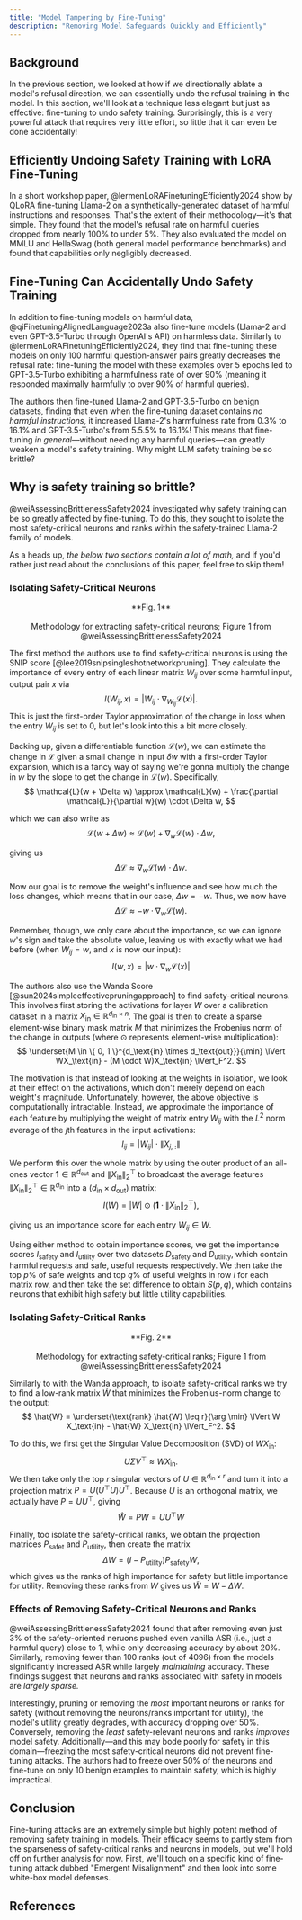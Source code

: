 ```yaml
---
title: "Model Tampering by Fine-Tuning"
description: "Removing Model Safeguards Quickly and Efficiently"
---
```


## Background
In the previous section, we looked at how if we directionally ablate a model's refusal direction, we can essentially undo the refusal training in the model. In this section, we'll look at a technique less elegant but just as effective: fine-tuning to undo safety training. Surprisingly, this is a very powerful attack that requires very little effort, so little that it can even be done accidentally!

## Efficiently Undoing Safety Training with LoRA Fine-Tuning
In a short workshop paper, @lermenLoRAFinetuningEfficiently2024 show by QLoRA fine-tuning Llama-2 on a synthetically-generated dataset of harmful instructions and responses. That's the extent of their methodology—it's that simple. They found that the model's refusal rate on harmful queries dropped from nearly 100% to under 5%. They also evaluated the model on MMLU and HellaSwag (both general model performance benchmarks) and found that capabilities only negligibly decreased. 


## Fine-Tuning Can Accidentally Undo Safety Training
In addition to fine-tuning models on harmful data, @qiFinetuningAlignedLanguage2023a also fine-tune models (Llama-2 and even GPT-3.5-Turbo through OpenAI's API) on harmless data. Similarly to @lermenLoRAFinetuningEfficiently2024, they find that fine-tuning these models on only 100 harmful question-answer pairs greatly decreases the refusal rate: fine-tuning the model with these examples over 5 epochs led to GPT-3.5-Turbo exhibiting a harmfulness rate of over 90% (meaning it responded maximally harmfully to over 90% of harmful queries).

The authors then fine-tuned Llama-2 and GPT-3.5-Turbo on benign datasets, finding that even when the fine-tuning dataset contains *no harmful instructions*, it increased Llama-2's harmfulness rate from 0.3% to 16.1% and GPT-3.5-Turbo's from 5.5.5% to 16.1%! This means that fine-tuning *in general*—without needing any harmful queries—can greatly weaken a model's safety training. Why might LLM safety training be so brittle?

## Why is safety training so brittle?
@weiAssessingBrittlenessSafety2024 investigated why safety training can be so greatly affected by fine-tuning. To do this, they sought to isolate the most safety-critical neurons and ranks within the safety-trained Llama-2 family of models. 

As a heads up, *the below two sections contain a lot of math,* and if you'd rather just read about the conclusions of this paper, feel free to skip them!

### Isolating Safety-Critical Neurons

<p align="center">
  <ThemeImage
    lightSrc="/images/neuron_extraction.png"
    darkSrc="/images/neuron_extraction.png"
    alt="Safety Neuron Extraction Technique"
    style={{ align: "center", width: "80%", display: "block", margin: "0 auto" }}
  />
</p>

<div align="center">
  **Fig. 1** <br></br> Methodology for extracting safety-critical neurons; Figure 1 from @weiAssessingBrittlenessSafety2024
</div>

The first method the authors use to find safety-critical neurons is using the SNIP score [@lee2019snipsingleshotnetworkpruning]. They calculate the importance of every entry of each linear matrix $W_{ij}$ over some harmful input, output pair $x$ via
$$
I(W_{ij}, x) = |W_{ij} \cdot \nabla_{W_{ij}} \mathcal{L}(x)|.
$$
This is just the first-order Taylor approximation of the change in loss when the entry $W_{ij}$ is set to 0, but let's look into this a bit more closely.

Backing up, given a differentiable function $\mathcal{L}(w)$, we can estimate the change in $\mathcal{L}$ given a small change in input $\delta w$ with a first-order Taylor expansion, which is a fancy way of saying we're gonna multiply the change in $w$ by the slope to get the change in $\mathcal{L}(w)$. Specifically,
$$
\mathcal{L}(w + \Delta w) \approx \mathcal{L}(w) + \frac{\partial \mathcal{L}}{\partial w}(w) \cdot \Delta w,
$$

which we can also write as
$$
\mathcal{L}(w + \Delta w) \approx \mathcal{L}(w) + \nabla_w \mathcal{L}(w) \cdot \Delta w,
$$

giving us
$$
\Delta \mathcal{L} \approx \nabla_w \mathcal{L}(w) \cdot \Delta w.
$$

Now our goal is to remove the weight's influence and see how much the loss changes, which means that in our case, $\Delta w = -w$. Thus, we now have
$$
\Delta \mathcal{L} \approx -w \cdot \nabla_w \mathcal{L}(w).
$$

Remember, though, we only care about the importance, so we can ignore $w$'s sign and take the absolute value, leaving us with exactly what we had before (when $W_{ij} = w$, and $x$ is now our input):
$$
I(w, x) = |w \cdot \nabla_w \mathcal{L}(x)|
$$

The authors also use the Wanda Score [@sun2024simpleeffectivepruningapproach] to find safety-critical neurons. This involves first storing the activations for layer $W$ over a calibration dataset in a matrix $X_\text{in} \in \mathbb{R}^{d_\text{in} \times n}$. The goal is then to create a sparse element-wise binary mask matrix $M$ that minimizes the Frobenius norm of the change in outputs (where $\odot$ represents element-wise multiplication):
$$
\underset{M \in \{ 0, 1 \}^{d_\text{in} \times d_\text{out}}}{\min} \lVert WX_\text{in}  - (M \odot W)X_\text{in} \lVert_F^2.
$$

The motivation is that instead of looking at the weights in isolation, we look at their effect on the activations, which don't merely depend on each weight's magnitude. Unfortunately, however, the above objective is computationally intractable. Instead, we approximate the importance of each feature by multiplying the weight of matrix entry $W_{ij}$ with the $L^2$ norm average of the $j$th features in the input activations:
$$
I_{ij} = |W_{ij}| \cdot \lVert X_{j,\ :} \lVert
$$

We perform this over the whole matrix by using the outer product of an all-ones vector $\mathbf{1} \in \mathbb{R}^{d_\text{out}}$ and $\lVert X_\text{in} \lVert_2^\top$ to broadcast the average features $\lVert X_\text{in} \lVert_2^\top \in \mathbb{R}^{d_\text{in}}$ into a $(d_{\text{in}} \times d_\text{out})$ matrix:
$$
I(W) = |W| \odot \left( \mathbf{1} \cdot \lVert X_\text{in} \lVert_2^\top  \right),
$$

giving us an importance score for each entry $W_{ij} \in W$.

Using either method to obtain importance scores, we get the importance scores $I_\text{safety}$ and $I_\text{utility}$ over two datasets $D_\text{safety}$ and $D_\text{utility}$, which contain harmful requests and safe, useful requests respectively. We then take the top $p\%$ of safe weights and top $q\%$ of useful weights in row $i$ for each matrix row, and then take the set difference to obtain $S(p, q)$, which contains neurons that exhibit high safety but little utility capabilities.

### Isolating Safety-Critical Ranks

<p align="center">
  <ThemeImage
    lightSrc="/images/rank_extraction.png"
    darkSrc="/images/rank_extraction.png"
    alt="Safety Rank Extraction Technique"
    style={{ align: "center", width: "80%", display: "block", margin: "0 auto" }}
  />
</p>

<div align="center">
  **Fig. 2** <br></br> Methodology for extracting safety-critical ranks; Figure 1 from @weiAssessingBrittlenessSafety2024
</div>

Similarly to with the Wanda approach, to isolate safety-critical ranks we try to find a low-rank matrix $\hat{W}$ that minimizes the Frobenius-norm change to the output:
$$
\hat{W} = \underset{\text{rank} \hat{W} \leq r}{\arg \min} \lVert W X_\text{in} - \hat{W} X_\text{in} \lVert_F^2.
$$

To do this, we first get the Singular Value Decomposition (SVD) of $WX_\text{in}$:
$$
U \Sigma V^\top \approx W X_\text{in}.
$$
We then take only the top $r$ singular vectors of $U \in \mathbb{R}^{d_\text{in} \times r}$ and turn it into a projection matrix $P = U(U^\top U) U^\top$. Because $U$ is an orthogonal matrix, we actually have $P = UU^\top$, giving 
$$
\hat{W} = PW = UU^\top W
$$

Finally, too isolate the safety-critical ranks, we obtain the projection matrices $P_\text{safet}$ and $P_\text{utility}$, then create the matrix
$$
\Delta W = (I - P_\text{utility})P_\text{safety}W,
$$
which gives us the ranks of high importance for safety but little importance for utility. Removing these ranks from $W$ gives us $\tilde{W} = W - \Delta W$.

### Effects of Removing Safety-Critical Neurons and Ranks
@weiAssessingBrittlenessSafety2024 found that after removing even just 3% of the safety-oriented neruons pushed even vanilla ASR (i.e., just a harmful query) close to 1, while only decreasing accuracy by about 20%. Similarly, removing fewer than 100 ranks (out of 4096) from the models significantly increased ASR while largely *maintaining* accuracy. These findings suggest that neurons and ranks associated with safety in models are *largely sparse.* 

Interestingly, pruning or removing the *most* important neurons or ranks for safety (without removing the neurons/ranks important for utility), the model's utility greatly degrades, with accuracy dropping over 50%. Conversely, removing the *least* safety-relevant neurons and ranks *improves* model safety. Additionally—and this may bode poorly for safety in this domain—freezing the most safety-critical neurons did not prevent fine-tuning attacks. The authors had to freeze over 50% of the neurons and fine-tune on only 10 benign examples to maintain safety, which is highly impractical.

## Conclusion
Fine-tuning attacks are an extremely simple but highly potent method of removing safety training in models. Their efficacy seems to partly stem from the sparseness of safety-critical ranks and neurons in models, but we'll hold off on further analysis for now. First, we'll touch on a specific kind of fine-tuning attack dubbed "Emergent Misalignment" and then look into some white-box model defenses.

## References
